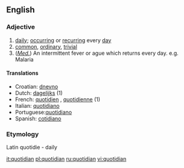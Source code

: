 ==English==
===Adjective===
{{en-adj}}

#[[daily]]; [[occurring]] or [[recurring]] every [[day]]
#[[common]], [[ordinary]], [[trivial]] 
#(''[[medical|Med.]]'') An intermittent fever or ague which returns every day. e.g. Malaria

====Translations====
*Croatian: [[dnevno]]
*Dutch: [[dagelijks]] (1)
*French: [[quotidien]] {{m}}, [[quotidienne]] {{f}} (1) 
*Italian: [[quotidiano]]
*Portuguese:[[quotidiano]]
*Spanish: [[cotidiano]]

===Etymology=== 
Latin quotidie - daily

[[it:quotidian]]
[[pl:quotidian]]
[[ru:quotidian]]
[[vi:quotidian]]